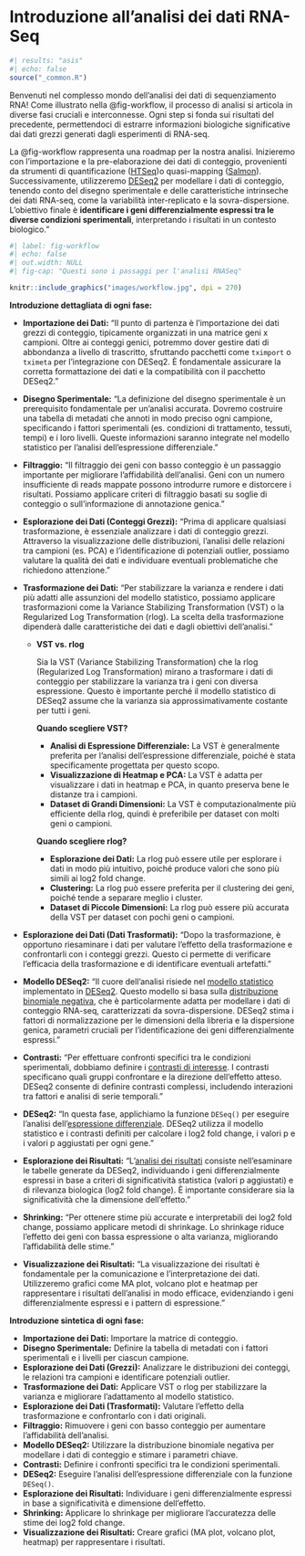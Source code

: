 # Introduzione  all'analisi dei dati RNA-Seq {.unnumbered}

```r
#| results: "asis"
#| echo: false
source("_common.R")
```

::: {.content-hidden when-meta="features.advanced_analysis"}
Benvenuti nel complesso mondo dell'analisi dei dati di sequenziamento RNA! Come illustrato nella @fig-workflow, il processo di analisi si articola in diverse fasi cruciali e interconnesse. Ogni step si fonda sui risultati del precedente, permettendoci di estrarre informazioni biologiche significative dai dati grezzi generati dagli esperimenti di RNA-seq.


La @fig-workflow rappresenta una roadmap per la nostra analisi.  Inizieremo con l'importazione e la pre-elaborazione dei dati di conteggio,  provenienti da strumenti di quantificazione ([HTSeq](https://htseq.readthedocs.io/en/release_0.11.1/))o quasi-mapping ([Salmon](https://combine-lab.github.io/salmon/)). Successivamente,  utilizzeremo [DESeq2](https://bioconductor.org/packages/release/bioc/html/DESeq2.html) per modellare i dati di conteggio, tenendo conto del disegno sperimentale e delle caratteristiche intrinseche dei dati RNA-seq, come la variabilità inter-replicato e la sovra-dispersione. L'obiettivo finale è **identificare i geni differenzialmente espressi tra le diverse condizioni sperimentali**, interpretando i risultati in un contesto biologico."
:::

```r
#| label: fig-workflow
#| echo: false
#| out.width: NULL
#| fig-cap: "Questi sono i passaggi per l'analisi RNASeq"

knitr::include_graphics("images/workflow.jpg", dpi = 270)
```

::: {.content-hidden when-meta="features.advanced_analysis"}
**Introduzione dettagliata di ogni fase:**

* **Importazione dei Dati:** "Il punto di partenza è l'importazione dei dati grezzi di conteggio, tipicamente organizzati in una matrice geni x campioni.  Oltre ai conteggi genici,  potremmo dover gestire dati di abbondanza a livello di trascritto, sfruttando pacchetti come `tximport` o `tximeta` per l'integrazione con DESeq2.  È fondamentale assicurare la corretta formattazione dei dati e la compatibilità con il pacchetto DESeq2."

* **Disegno Sperimentale:** "La definizione del disegno sperimentale è un prerequisito fondamentale per un'analisi accurata.  Dovremo costruire una tabella di metadati che annoti in modo preciso ogni campione, specificando i fattori sperimentali (es. condizioni di trattamento,  tessuti,  tempi) e i loro livelli.  Queste informazioni saranno integrate nel modello statistico per l'analisi dell'espressione differenziale."

* **Filtraggio:**  "Il filtraggio dei geni con basso conteggio è un passaggio importante per migliorare l'affidabilità dell'analisi.  Geni con un numero insufficiente di reads mappate possono introdurre rumore e distorcere i risultati.  Possiamo applicare criteri di filtraggio basati su soglie di conteggio o sull'informazione di annotazione genica."

* **Esplorazione dei Dati (Conteggi Grezzi):** "Prima di applicare qualsiasi trasformazione, è essenziale  analizzare i dati di conteggio grezzi.  Attraverso la visualizzazione delle distribuzioni,  l'analisi delle relazioni tra campioni (es. PCA) e l'identificazione di potenziali outlier,  possiamo valutare la qualità dei dati e individuare eventuali problematiche che richiedono attenzione."

* **Trasformazione dei Dati:** "Per stabilizzare la varianza e rendere i dati più adatti alle assunzioni del modello statistico,  possiamo applicare trasformazioni come la Variance Stabilizing Transformation (VST) o la Regularized Log Transformation (rlog).  La scelta della trasformazione dipenderà dalle caratteristiche dei dati e dagli obiettivi dell'analisi."

  * **VST vs. rlog**
  
      Sia la VST (Variance Stabilizing Transformation) che la rlog (Regularized Log Transformation) mirano a trasformare i dati di conteggio per stabilizzare la varianza tra i geni con diversa espressione. Questo è importante perché il modello statistico di DESeq2 assume che la varianza sia approssimativamente costante per tutti i geni.
    
    **Quando scegliere VST?**
    
    * **Analisi di Espressione Differenziale:** La VST è generalmente preferita per l'analisi dell'espressione differenziale, poiché è stata specificamente progettata per questo scopo.
    * **Visualizzazione di Heatmap e PCA:** La VST è adatta per visualizzare i dati in heatmap e PCA, in quanto preserva bene le distanze tra i campioni.
    * **Dataset di Grandi Dimensioni:** La VST è computazionalmente più efficiente della rlog, quindi è preferibile per dataset con molti geni o campioni.
    
    
    **Quando scegliere rlog?**
    
    * **Esplorazione dei Dati:** La rlog può essere utile per esplorare i dati in modo più intuitivo, poiché produce valori che sono più simili ai log2 fold change.
    * **Clustering:** La rlog può essere preferita per il clustering dei geni, poiché tende a separare meglio i cluster.
    * **Dataset di Piccole Dimensioni:** La rlog può essere più accurata della VST per dataset con pochi geni o campioni.




* **Esplorazione dei Dati (Dati Trasformati):**  "Dopo la trasformazione,  è opportuno riesaminare i dati per valutare l'effetto della trasformazione e confrontarli con i conteggi grezzi.  Questo ci permette di  verificare l'efficacia della trasformazione e di identificare eventuali artefatti."

* **Modello DESeq2:** "Il cuore dell'analisi risiede nel [modello statistico](https://bioconductor.org/packages/release/bioc/vignettes/DESeq2/inst/doc/DESeq2.html#theory) implementato in [DESeq2](https://bioconductor.org/packages/release/bioc/vignettes/DESeq2/inst/doc/DESeq2.html).  Questo modello si basa sulla [distribuzione binomiale negativa](https://it.wikipedia.org/wiki/Distribuzione_di_Pascal), che è particolarmente adatta per modellare i dati di conteggio RNA-seq, caratterizzati da sovra-dispersione. DESeq2 stima i fattori di normalizzazione per le dimensioni della libreria e la dispersione genica,  parametri cruciali per l'identificazione dei geni differenzialmente espressi."

* **Contrasti:** "Per effettuare confronti specifici tra le condizioni sperimentali,  dobbiamo definire i [contrasti di interesse](https://bioconductor.org/packages/release/bioc/vignettes/DESeq2/inst/doc/DESeq2.html#contrasts).  I contrasti specificano quali gruppi confrontare e la direzione dell'effetto atteso.  DESeq2 consente di definire contrasti complessi,  includendo interazioni tra fattori e analisi di serie temporali."

* **DESeq2:** "In questa fase,  applichiamo la funzione `DESeq()` per eseguire l'analisi dell'[espressione differenziale](https://bioconductor.org/packages/release/bioc/vignettes/DESeq2/inst/doc/DESeq2.html#differential-expression-analysis).  DESeq2 utilizza il modello statistico e i contrasti definiti per calcolare i log2 fold change,  i valori p e i valori p aggiustati per ogni gene."

* **Esplorazione dei Risultati:**  "L'[analisi dei risultati](https://bioconductor.org/packages/release/bioc/vignettes/DESeq2/inst/doc/DESeq2.html#exploring-and-exporting-results)  consiste nell'esaminare le tabelle generate da DESeq2,  individuando i geni differenzialmente espressi in base a criteri di significatività statistica (valori p aggiustati) e di rilevanza biologica (log2 fold change).  È importante considerare sia la significatività che la dimensione dell'effetto."

* **Shrinking:** "Per ottenere stime più accurate e interpretabili dei log2 fold change,  possiamo applicare metodi di shrinkage.  Lo shrinkage  riduce l'effetto dei geni con bassa espressione o alta varianza,  migliorando l'affidabilità delle stime."

* **Visualizzazione dei Risultati:** "La visualizzazione dei risultati è fondamentale per la comunicazione e l'interpretazione dei dati.  Utilizzeremo grafici come MA plot,  volcano plot e heatmap per rappresentare i risultati dell'analisi in modo efficace,  evidenziando i geni differenzialmente espressi e i pattern di espressione."

:::

::: {.content-hidden unless-meta="features.advanced_analysis"}
**Introduzione sintetica di ogni fase:**

* **Importazione dei Dati:** Importare la matrice di conteggio.
* **Disegno Sperimentale:** Definire la tabella di metadati con i fattori sperimentali e i livelli per ciascun campione.
* **Esplorazione dei Dati (Grezzi):** Analizzare le distribuzioni dei conteggi, le relazioni tra campioni e identificare potenziali outlier.
* **Trasformazione dei Dati:** Applicare VST o rlog per stabilizzare la varianza e migliorare l'adattamento al modello statistico.
* **Esplorazione dei Dati (Trasformati):**  Valutare l'effetto della trasformazione e confrontarlo con i dati originali.
* **Filtraggio:** Rimuovere i geni con basso conteggio per aumentare l'affidabilità dell'analisi.
* **Modello DESeq2:**  Utilizzare la distribuzione binomiale negativa per modellare i dati di conteggio e stimare i parametri chiave.
* **Contrasti:** Definire i confronti specifici tra le condizioni sperimentali.
* **DESeq2:**  Eseguire l'analisi dell'espressione differenziale con la funzione `DESeq()`.
* **Esplorazione dei Risultati:**  Individuare i geni differenzialmente espressi in base a significatività e dimensione dell'effetto.
* **Shrinking:** Applicare lo shrinkage per migliorare l'accuratezza delle stime dei log2 fold change.
* **Visualizzazione dei Risultati:**  Creare grafici (MA plot, volcano plot, heatmap) per rappresentare i risultati.
:::


